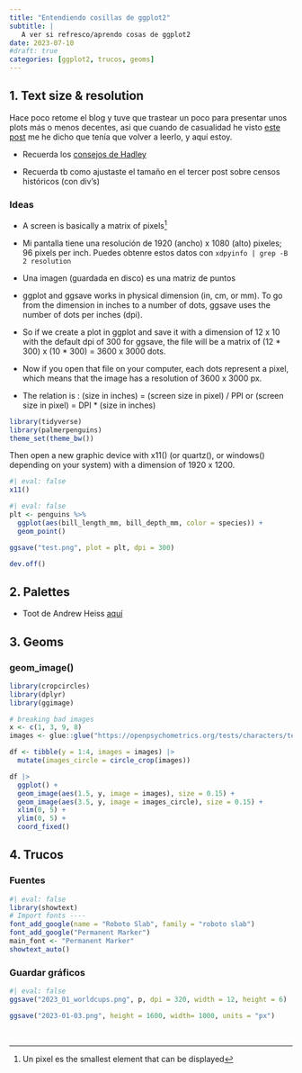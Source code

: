```yaml
---
title: "Entendiendo cosillas de ggplot2"
subtitle: | 
   A ver si refresco/aprendo cosas de ggplot2
date: 2023-07-10
#draft: true
categories: [ggplot2, trucos, geoms]
---
```


## 1. Text size & resolution

Hace poco retome el blog y tuve que trastear un poco para presentar unos plots más o menos decentes, asi que cuando de casualidad he visto [este post](https://www.christophenicault.com/post/understand_size_dimension_ggplot2/) me he dicho que tenía que volver a leerlo, y aquí estoy.

- Recuerda los [consejos de Hadley](https://perezp44.github.io/intro.to.quarto/blog/24_imagenes.html#tama%C3%B1o-de-las-im%C3%A1genes)

- Recuerda tb como ajustaste el tamaño en el tercer post sobre censos históricos (con div's)

### Ideas

- A screen is basically a matrix of pixels^[Un pixel es the smallest element that can be displayed]

- Mi pantalla tiene una resolución de 1920 (ancho) x 1080 (alto) pixeles; 96 pixels per inch. Puedes obtenre estos datos con `xdpyinfo | grep -B 2 resolution`

- Una imagen (guardada en disco) es una matriz de puntos

- ggplot and ggsave works in physical dimension (in, cm, or mm). To go from the dimension in inches to a number of dots, ggsave uses the number of dots per inches (dpi).

- So if we create a plot in ggplot and save it with a dimension of 12 x 10 with the default dpi of 300 for ggsave, the file will be a matrix of (12 * 300) x (10 * 300) = 3600 x 3000 dots.

- Now if you open that file on your computer, each dots represent a pixel, which means that the image has a resolution of 3600 x 3000 px.

- The relation is : (size in inches) = (screen size in pixel) / PPI or (screen size in pixel) = DPI * (size in inches)


```r
library(tidyverse)
library(palmerpenguins)
theme_set(theme_bw())
```

Then open a new graphic device with x11() (or quartz(), or windows() depending on your system) with a dimension of 1920 x 1200.

```r
#| eval: false
x11()
```

```r
#| eval: false
plt <- penguins %>%
  ggplot(aes(bill_length_mm, bill_depth_mm, color = species)) +
  geom_point()

ggsave("test.png", plot = plt, dpi = 300)

dev.off()
```



## 2. Palettes

- Toot de Andrew Heiss [aquí](https://fediscience.org/@andrew/110695840410830751)



## 3. Geoms


### geom_image()



```r
library(cropcircles)
library(dplyr)
library(ggimage)

# breaking bad images
x <- c(1, 3, 9, 8)
images <- glue::glue("https://openpsychometrics.org/tests/characters/test-resources/pics/BB/{x}.jpg")

df <- tibble(y = 1:4, images = images) |> 
  mutate(images_circle = circle_crop(images))

df |> 
  ggplot() +
  geom_image(aes(1.5, y, image = images), size = 0.15) +
  geom_image(aes(3.5, y, image = images_circle), size = 0.15) +
  xlim(0, 5) +
  ylim(0, 5) +
  coord_fixed()
```


## 4. Trucos

### Fuentes


```r
#| eval: false
library(showtext)
# Import fonts ----
font_add_google(name = "Roboto Slab", family = "roboto slab")
font_add_google("Permanent Marker")
main_font <- "Permanent Marker"
showtext_auto() 

```


### Guardar gráficos

```r
#| eval: false
ggsave("2023_01_worldcups.png", p, dpi = 320, width = 12, height = 6)

ggsave("2023-01-03.png", height = 1600, width= 1000, units = "px")

```

<br>